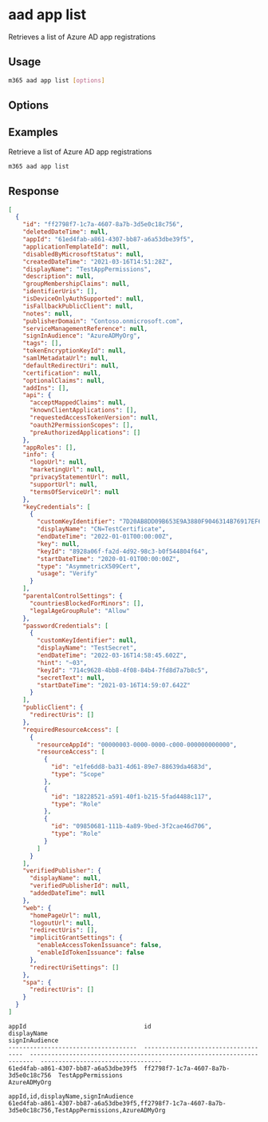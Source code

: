 
# aad app list

Retrieves a list of Azure AD app registrations

## Usage

```sh
m365 aad app list [options]
```

## Options

<Global />

## Examples

Retrieve a list of Azure AD app registrations

```sh
m365 aad app list
```

## Response

<Tabs>
  <TabItem value="json" label="JSON">

  ```json
  [
    {
      "id": "ff2798f7-1c7a-4607-8a7b-3d5e0c18c756",
      "deletedDateTime": null,
      "appId": "61ed4fab-a861-4307-bb87-a6a53dbe39f5",
      "applicationTemplateId": null,
      "disabledByMicrosoftStatus": null,
      "createdDateTime": "2021-03-16T14:51:28Z",
      "displayName": "TestAppPermissions",
      "description": null,
      "groupMembershipClaims": null,
      "identifierUris": [],
      "isDeviceOnlyAuthSupported": null,
      "isFallbackPublicClient": null,
      "notes": null,
      "publisherDomain": "Contoso.onmicrosoft.com",
      "serviceManagementReference": null,
      "signInAudience": "AzureADMyOrg",
      "tags": [],
      "tokenEncryptionKeyId": null,
      "samlMetadataUrl": null,
      "defaultRedirectUri": null,
      "certification": null,
      "optionalClaims": null,
      "addIns": [],
      "api": {
        "acceptMappedClaims": null,
        "knownClientApplications": [],
        "requestedAccessTokenVersion": null,
        "oauth2PermissionScopes": [],
        "preAuthorizedApplications": []
      },
      "appRoles": [],
      "info": {
        "logoUrl": null,
        "marketingUrl": null,
        "privacyStatementUrl": null,
        "supportUrl": null,
        "termsOfServiceUrl": null
      },
      "keyCredentials": [
        {
          "customKeyIdentifier": "7D20AB8DD09B653E9A3880F9046314B76917EF62",
          "displayName": "CN=TestCertificate",
          "endDateTime": "2022-01-01T00:00:00Z",
          "key": null,
          "keyId": "8928a06f-fa2d-4d92-98c3-b0f544804f64",
          "startDateTime": "2020-01-01T00:00:00Z",
          "type": "AsymmetricX509Cert",
          "usage": "Verify"
        }
      ],
      "parentalControlSettings": {
        "countriesBlockedForMinors": [],
        "legalAgeGroupRule": "Allow"
      },
      "passwordCredentials": [
        {
          "customKeyIdentifier": null,
          "displayName": "TestSecret",
          "endDateTime": "2022-03-16T14:58:45.602Z",
          "hint": "~03",
          "keyId": "714c9628-4bb8-4f08-84b4-7fd8d7a7b8c5",
          "secretText": null,
          "startDateTime": "2021-03-16T14:59:07.642Z"
        }
      ],
      "publicClient": {
        "redirectUris": []
      },
      "requiredResourceAccess": [
        {
          "resourceAppId": "00000003-0000-0000-c000-000000000000",
          "resourceAccess": [
            {
              "id": "e1fe6dd8-ba31-4d61-89e7-88639da4683d",
              "type": "Scope"
            },
            {
              "id": "18228521-a591-40f1-b215-5fad4488c117",
              "type": "Role"
            },
            {
              "id": "09850681-111b-4a89-9bed-3f2cae46d706",
              "type": "Role"
            }
          ]
        }
      ],
      "verifiedPublisher": {
        "displayName": null,
        "verifiedPublisherId": null,
        "addedDateTime": null
      },
      "web": {
        "homePageUrl": null,
        "logoutUrl": null,
        "redirectUris": [],
        "implicitGrantSettings": {
          "enableAccessTokenIssuance": false,
          "enableIdTokenIssuance": false
        },
        "redirectUriSettings": []
      },
      "spa": {
        "redirectUris": []
      }
    }
  ]
  ```

  </TabItem>
  <TabItem value="text" label="Text">

  ```text
  appId                                 id                                    displayName                                                              signInAudience
  ------------------------------------  ------------------------------------  -----------------------------------------------------------------------  ----------------------------------
  61ed4fab-a861-4307-bb87-a6a53dbe39f5  ff2798f7-1c7a-4607-8a7b-3d5e0c18c756  TestAppPermissions                                                       AzureADMyOrg
  ```

  </TabItem>
  <TabItem value="csv" label="CSV">

  ```csv
  appId,id,displayName,signInAudience
  61ed4fab-a861-4307-bb87-a6a53dbe39f5,ff2798f7-1c7a-4607-8a7b-3d5e0c18c756,TestAppPermissions,AzureADMyOrg
  ```

  </TabItem>
</Tabs>
